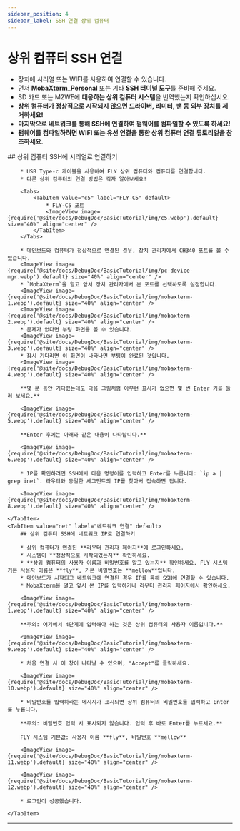 ```yaml
---
sidebar_position: 4
sidebar_label: SSH 연결 상위 컴퓨터
---
```


# 상위 컴퓨터 SSH 연결

* 장치에 시리얼 또는 WIFI를 사용하여 연결할 수 있습니다.
* 먼저 **MobaXterm_Personal** 또는 기타 **SSH 터미널 도구**를 준비해 주세요.
* SD 카드 또는 M2WE에 **대응하는 상위 컴퓨터 시스템**을 번역했는지 확인하십시오.
* **상위 컴퓨터가 정상적으로 시작되지 않으면 드라이버, 리미터, 팬 등 외부 장치를 제거하세요!**
* **마지막으로 네트워크를 통해 SSH에 연결하여 펌웨어를 컴파일할 수 있도록 하세요!**
* **펌웨어를 컴파일하려면 WIFI 또는 유선 연결을 통한 상위 컴퓨터 연결 튜토리얼을 참조하세요.**

<Tabs>
    <TabItem value="serial" label="시리얼 연결" default>
        ## 상위 컴퓨터 SSH에 시리얼로 연결하기

        * USB Type-c 케이블을 사용하여 FLY 상위 컴퓨터와 컴퓨터를 연결합니다.
        * 다른 상위 컴퓨터의 연결 방법은 각자 알아보세요!

        <Tabs>
            <TabItem value="c5" label="FLY-C5" default>
                * FLY-C5 포트
                <ImageView image={require('@site/docs/DebugDoc/BasicTutorial/img/c5.webp').default} size="40%" align="center" />
            </TabItem>
        </Tabs>

        * 메인보드와 컴퓨터가 정상적으로 연결된 경우, 장치 관리자에서 CH340 포트를 볼 수 있습니다.
        <ImageView image={require('@site/docs/DebugDoc/BasicTutorial/img/pc-device-mgr.webp').default} size="40%" align="center" />
        * `MobaXterm`을 열고 앞서 장치 관리자에서 본 포트를 선택하도록 설정합니다.
        <ImageView image={require('@site/docs/DebugDoc/BasicTutorial/img/mobaxterm-1.webp').default} size="40%" align="center" />
        <ImageView image={require('@site/docs/DebugDoc/BasicTutorial/img/mobaxterm-2.webp').default} size="40%" align="center" />
        * 문제가 없다면 부팅 화면을 볼 수 있습니다.
        <ImageView image={require('@site/docs/DebugDoc/BasicTutorial/img/mobaxterm-3.webp').default} size="40%" align="center" />
        * 잠시 기다리면 이 화면이 나타나면 부팅이 완료된 것입니다.
        <ImageView image={require('@site/docs/DebugDoc/BasicTutorial/img/mobaxterm-4.webp').default} size="40%" align="center" />

        **몇 분 동안 기다렸는데도 다음 그림처럼 아무런 표시가 없으면 몇 번 Enter 키를 눌러 보세요.**

        <ImageView image={require('@site/docs/DebugDoc/BasicTutorial/img/mobaxterm-5.webp').default} size="40%" align="center" />

        **Enter 후에는 아래와 같은 내용이 나타납니다.**

        <ImageView image={require('@site/docs/DebugDoc/BasicTutorial/img/mobaxterm-6.webp').default} size="40%" align="center" />

        * IP를 확인하려면 SSH에서 다음 명령어를 입력하고 Enter를 누릅니다: `ip a | grep inet`. 라우터와 동일한 세그먼트의 IP를 찾아서 접속하면 됩니다.

        <ImageView image={require('@site/docs/DebugDoc/BasicTutorial/img/mobaxterm-8.webp').default} size="40%" align="center" />

    </TabItem>
    <TabItem value="net" label="네트워크 연결" default>
        ## 상위 컴퓨터 SSH에 네트워크 IP로 연결하기

        * 상위 컴퓨터가 연결된 **라우터 관리자 페이지**에 로그인하세요.
        * 시스템이 **정상적으로 시작되었는지** 확인하세요.
        * **상위 컴퓨터의 사용자 이름과 비밀번호를 알고 있는지** 확인하세요. FLY 시스템 기본 사용자 이름은 **fly**, 기본 비밀번호는 **mellow**입니다.
        * 메인보드가 시작되고 네트워크에 연결된 경우 IP를 통해 SSH에 연결할 수 있습니다.
        * MobaXterm을 열고 앞서 본 IP를 입력하거나 라우터 관리자 페이지에서 확인하세요.

        <ImageView image={require('@site/docs/DebugDoc/BasicTutorial/img/mobaxterm-1.webp').default} size="40%" align="center" />

        **주의: 여기에서 4단계에 입력해야 하는 것은 상위 컴퓨터의 사용자 이름입니다.**

        <ImageView image={require('@site/docs/DebugDoc/BasicTutorial/img/mobaxterm-9.webp').default} size="40%" align="center" />

        * 처음 연결 시 이 창이 나타날 수 있으며, "Accept"를 클릭하세요.

        <ImageView image={require('@site/docs/DebugDoc/BasicTutorial/img/mobaxterm-10.webp').default} size="40%" align="center" />

        * 비밀번호를 입력하라는 메시지가 표시되면 상위 컴퓨터의 비밀번호를 입력하고 Enter를 누릅니다.

        **주의: 비밀번호 입력 시 표시되지 않습니다. 입력 후 바로 Enter를 누르세요.**

        FLY 시스템 기본값: 사용자 이름 **fly**, 비밀번호 **mellow**

        <ImageView image={require('@site/docs/DebugDoc/BasicTutorial/img/mobaxterm-11.webp').default} size="40%" align="center" />

        <ImageView image={require('@site/docs/DebugDoc/BasicTutorial/img/mobaxterm-12.webp').default} size="40%" align="center" />

        * 로그인이 성공했습니다.

    </TabItem>
</Tabs>

----
